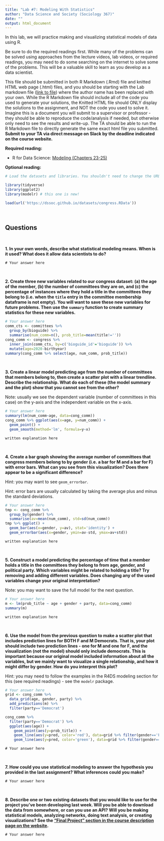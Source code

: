 ```yaml
---
title: "Lab #7: Modeling With Statistics"
author: "Data Science and Society (Sociology 367)"
date: ""
output: html_document
---
```


In this lab, we will practice making and visualizing statistical models of data using R.

Be sure to do the required readings first. While many of the problems can be solved using approaches from the lecture videos, lab videos, or required readings, you may need to do some searching on the internet to solve some of the problems. This will be a valuable skill to learn as you develop as a data scientist.

This file should be submitted in both R Markdown (.Rmd) file and knitted HTML web page (.html) files, and you should be starting with the Lab markdown file ([link to file](/assignments/Lab_7.Rmd)) where the author name has been replaced with your own. While the R Markdown file should include all of the code you used to generate your solutions, the Knitted HTML file should ONLY display the solutions to the assignment, and NOT the code you used to solve it. Imagine this is a document you will submit to a supervisor or professor - they should be able to reproduce the code/analysis if needed, but otherwise only need to see the results and write-up. The TA should be able to run the R Markdown file to directly generate the same exact html file you submitted. **Submit to your TA via direct message on Slack by the deadline indicated on the course website.**

**Required reading:** 

* R for Data Science: [Modeling (Chapters 23-25)](https://r4ds.had.co.nz/model-intro.html)


**Optional reading:** 



```r
# Load the datasets and libraries. You shouldn't need to change the URL in the `load` function.

library(tidyverse)
library(ggplot2)
library(modelr) # this one is new!

load(url('https://dssoc.github.io/datasets/congress.RData'))
```
<br/>


## Questions
<br>

**1. In your own words, describe what statistical modeling means. When is it used? What does it allow data scientists to do?**

```
# Your answer here
```
<br/>


**2. Create three new variables related to our congress dataset: (a) the age of the member, (b) the number of committees they are on, and (c) the percentage of instances where they hold a title in the committees they belong to (i.e. when the `title` entry in the committee membership dataframe is not empty). You will want to save these new variables for future problems. Then use the `summary` function to create summary statistics for these new variables.**
```r
# Your answer here
comm_cts <- committees %>% 
  group_by(bioguide) %>% 
  summarise(num_comm=n(), prob_title=mean(title!=''))
cong_comm <- congress %>% 
  inner_join(comm_cts, by=c('bioguide_id'='bioguide')) %>% 
  mutate(age=2020-birthyear)
summary(cong_comm %>% select(age, num_comm, prob_title))
```
<br/>


**3. Create a linear model predicting age from the number of committees that members belong to, then create a scatter plot with a linear trendline. Describe the relationship. What do each of these (the model summary and the plot) show that you cannot see from the other? **

Note: usually we see the dependent variable (number of committees in this case) on the y-axis and the independent variable on the x-axis.
```r
# Your answer here
summary(lm(num_comm~age, data=cong_comm))
cong_comm %>% ggplot(aes(x=age, y=num_comm)) + 
  geom_point() + 
  geom_smooth(method='lm', formula=y~x)
```
```
written explanation here
```
<br/>

**4. Create a bar graph showing the average number of committees that congress members belong to by gender (i.e. a bar for M and a bar for F) with error bars. What can you see from this visualization? Does there appear to be a significant difference?**

Hint: you may want to see `geom_errorbar`.

Hint: error bars are usually calculated by taking the average plus and minus the standard deviations.
```r
# Your answer here
tmp <- cong_comm %>% 
  group_by(gender) %>% 
  summarise(av=mean(num_comm), std=sd(num_comm))
tmp %>% ggplot() + 
  geom_bar(aes(x=gender, y=av), stat='identity') + 
  geom_errorbar(aes(x=gender, ymin=av-std, ymax=av+std))
```
```
written explanation here
```
<br/>



**5. Construct a model predicting the percentage of time that a member holds a title in the committees they belong to from age, gender, and political party. Which variables might be related to holding a title? Try removing and adding different variables. Does changing any of the used variables change your original interpretation?**

Note: you may want to save the full model for the next question.
```r
# Your answer here
m <- lm(prob_title ~ age + gender + party, data=cong_comm)
summary(m)
```
```
written explanation here
```
<br/>

**6. Use the model from the previous question to make a scatter plot that includes prediction lines for BOTH F and M Democrats. That is, your plot should include two prediction lines - one for M and one for F, and the visualization (not the model) should only include democrats. This is important because our original model included information about all the variables, but we mainly want to visualize a single relationship, and how it might differ by gender. How do you interpret this plot?**

Hint: you may need to follow the examples in the R4DS modeling section for this (see required readings) - see the `modelr` package.
```r
# Your answer here
grid <- cong_comm %>% 
  data_grid(age, gender, party) %>% 
  add_predictions(m) %>% 
  filter(party=='Democrat')

cong_comm %>% 
  filter(party=='Democrat') %>% 
  ggplot(aes(age)) + 
    geom_point(aes(y=prob_title)) +
    geom_line(aes(y=pred, color='red'), data=grid %>% filter(gender=='F')) +
    geom_line(aes(y=pred, color='green'), data=grid %>% filter(gender=='M'))
```
```
# Your answer here
```
<br/>

**7. How could you use statistical modeling to answer the hypothesis you provided in the last assignment? What inferences could you make?**
```
# Your answer here
```
<br/>


**8. Describe one or two existing datasets that you would like to use for the project you've been developing last week. Will you be able to download the data from somewhere, or can you use an API? Will you be making statistical models, analyzing networks, doing text analysis, or creating visualizations? See the ["Final Project " section in the course description page on the website](https://dssoc.github.io/course/#formal-requirements).**
```
# Your answer here
```
<br/>